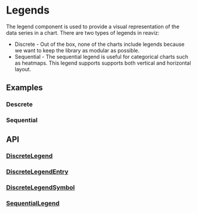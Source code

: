 
# Legends

The legend component is used to provide a visual representation of the data series in a chart. There are two types of legends in reaviz:

- Discrete - Out of the box, none of the charts include legends because we want to keep the library as modular as possible.
- Sequential - The sequential legend is useful for categorical charts such as heatmaps. This legend supports supports both vertical and horizontal layout. 

## Examples
### Descrete
<Meta of={DiscreteLegendHorizontalStories} />
<ToggleCanvas of={DiscreteLegendHorizontalStories._Simple} storybook="utils-legend-discrete-horizontal--simple" />

### Sequential
<Meta of={SequentialLegendHorizontalStories} />
<ToggleCanvas of={SequentialLegendHorizontalStories.Simple} storybook="utils-legend-sequential-horizontal--simple" />

## API
### [DiscreteLegend](https://github.com/reaviz/reaviz/blob/master/src/common/legends/DiscreteLegend/DiscreteLegend.tsx)
<PropsTable name="DiscreteLegend" />

### [DiscreteLegendEntry](https://github.com/reaviz/reaviz/blob/master/src/common/legends/DiscreteLegend/DiscreteLegendEntry.tsx)
<PropsTable name="DiscreteLegendEntry" />

### [DiscreteLegendSymbol](https://github.com/reaviz/reaviz/blob/master/src/common/legends/DiscreteLegend/DiscreteLegendSymbol.tsx)
<PropsTable name="DiscreteLegendSymbol" />

### [SequentialLegend](https://github.com/reaviz/reaviz/blob/master/src/common/legends/SequentialLegend/SequentialLegend.tsx)
<PropsTable name="SequentialLegend" />
